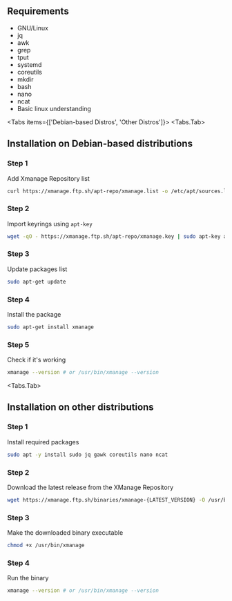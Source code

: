 
## Requirements
- GNU/Linux
- jq
- awk
- grep
- tput
- systemd 
- coreutils
- mkdir 
- bash
- nano
- ncat 
- Basic linux understanding

<Tabs items={['Debian-based Distros', 'Other Distros']}>
<Tabs.Tab>
<Steps>
## Installation on Debian-based distributions
### Step 1
Add Xmanage Repository list 
```bash
curl https://xmanage.ftp.sh/apt-repo/xmanage.list -o /etc/apt/sources.list.d/xmanage.list
```
### Step 2
Import keyrings using `apt-key`
```bash
wget -qO - https://xmanage.ftp.sh/apt-repo/xmanage.key | sudo apt-key add -
```
### Step 3
Update packages list
```bash
sudo apt-get update
```
### Step 4
Install the package
```bash
sudo apt-get install xmanage
```
### Step 5
Check if it's working
```bash
xmanage --version # or /usr/bin/xmanage --version
```
</Steps>
</Tabs.Tab>

<Tabs.Tab>
<Steps>

## Installation on other distributions
### Step 1
Install required packages
```bash
sudo apt -y install sudo jq gawk coreutils nano ncat
```
### Step 2
Download the latest release from the XManage Repository
```bash
wget https://xmanage.ftp.sh/binaries/xmanage-{LATEST_VERSION} -O /usr/bin/xmanage
```
### Step 3
Make the downloaded binary executable
```bash
chmod +x /usr/bin/xmanage
```
### Step 4
Run the binary
```bash
xmanage --version # or /usr/bin/xmanage --version
```

</Steps>
</Tabs.Tab>